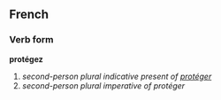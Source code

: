 ==French==
===Verb form===
'''protégez'''

# ''second-person plural indicative present of [[protéger]]''
# ''second-person plural imperative of protéger''